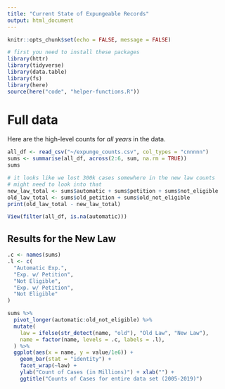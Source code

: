 ```yaml
---
title: "Current State of Expungeable Records"
output: html_document
---
```


```r
knitr::opts_chunk$set(echo = FALSE, message = FALSE)
```

```r
# first you need to install these packages
library(httr)
library(tidyverse)
library(data.table)
library(fs)
library(here)
source(here("code", "helper-functions.R"))
```

# Full data
Here are the high-level counts for _all years_ in the data.

```r
all_df <- read_csv("~/expunge_counts.csv", col_types = "cnnnnn")
sums <- summarise(all_df, across(2:6, sum, na.rm = TRUE))
sums
```

```r
# it looks like we lost 300k cases somewhere in the new law counts
# might need to look into that
new_law_total <- sums$automatic + sums$petition + sums$not_eligible
old_law_total <- sums$old_petition + sums$old_not_eligible
print(old_law_total - new_law_total)

View(filter(all_df, is.na(automatic)))
```


## Results for the New Law

```r
.c <- names(sums)
.l <- c(
  "Automatic Exp.",
  "Exp. w/ Petition",
  "Not Eligible",
  "Exp. w/ Petition",
  "Not Eligible"
)

sums %>%
  pivot_longer(automatic:old_not_eligible) %>%
  mutate(
    law = ifelse(str_detect(name, "old"), "Old Law", "New Law"),
    name = factor(name, levels = .c, labels = .l),
  ) %>%
  ggplot(aes(x = name, y = value/1e6)) +
    geom_bar(stat = "identity") + 
    facet_wrap(~law) +
    ylab("Count of Cases (in Millions)") + xlab("") +
    ggtitle("Counts of Cases for entire data set (2005-2019)")

```
